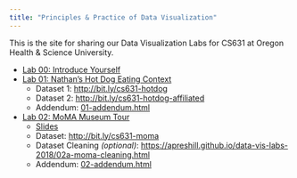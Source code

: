 ```yaml
---
title: "Principles & Practice of Data Visualization"
---
```


This is the site for sharing our Data Visualization Labs for CS631 at Oregon Health & Science University.

- [Lab 00: Introduce Yourself](00-install_name_plot.html)
- [Lab 01: Nathan's Hot Dog Eating Context](01-eda_hot_dogs.html)
    - Dataset 1: [http://bit.ly/cs631-hotdog](http://bit.ly/cs631-hotdog)
    - Dataset 2: [http://bit.ly/cs631-hotdog-affiliated](http://bit.ly/cs631-hotdog-affiliated)
    - Addendum: [01-addendum.html](01-addendum.html)
- [Lab 02: MoMA Museum Tour](02-moma.html)
    - [Slides](slides/02-slides.html)
    - Dataset: [http://bit.ly/cs631-moma](http://bit.ly/cs631-moma)
    - Dataset Cleaning *(optional)*: [https://apreshill.github.io/data-vis-labs-2018/02a-moma-cleaning.html](https://apreshill.github.io/data-vis-labs-2018/02a-moma-cleaning.html) 
    - Addendum: [02-addendum.html](02-addendum.html)

